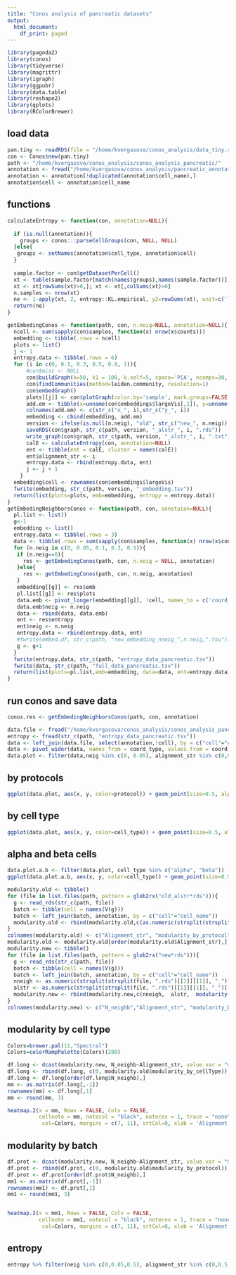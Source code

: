 ```yaml
---
title: "Conos analysis of pancreatic datasets"
output:
  html_document:
    df_print: paged
---
```


```r
library(pagoda2)
library(conos)
library(tidyverse)
library(magrittr)
library(igraph)
library(ggpubr)
library(data.table)
library(reshape2)
library(gplots)
library(RColorBrewer)
```

## load data
```r
pan.tiny <- readRDS(file = "/home/kvergasova/conos_analysis/data_tiny.rds")
con <- Conos$new(pan.tiny)
path <- "/home/kvergasova/conos_analysis/conos_analysis_pancreatic/"
annotation <- fread("/home/kvergasova/conos_analysis/pancreatic_annotation.tsv")
annotation <- annotation[!duplicated(annotation$cell_name),]
annotation$cell <- annotation$cell_name
```
## functions
```r
calculateEntropy <- function(con, annotation=NULL){
  
  if (is.null(annotation)){
    groups <- conos:::parseCellGroups(con, NULL, NULL)  
  }else{
   groups <- setNames(annotation$cell_type, annotation$cell) 
  }
  
  sample.factor <- con$getDatasetPerCell()
  xt <- table(sample.factor[match(names(groups),names(sample.factor))],groups)
  xt <- xt[rowSums(xt)>0,]; xt <- xt[,colSums(xt)>0]
  n.samples <- nrow(xt)
  ne <- 1-apply(xt, 2, entropy::KL.empirical, y2=rowSums(xt), unit=c('log2')) / log2(n.samples)
  return(ne)
}

getEmbedingConos <- function(path, con, n.neig=NULL, annotation=NULL){
  ncell <- sum(sapply(con$samples, function(x) nrow(x$counts)))
  embedding <- tibble(.rows = ncell)
  plots <- list()
  j <- 1
  entropy.data <- tibble(.rows = 6)
  for (i in c(0, 0.1, 0.3, 0.5, 0.8, 1)){
      #con$misc <- NULL
      con$buildGraph(k=50, k1 = 100, k.self=5, space='PCA', ncomps=30, n.odgenes=2000, matching.method='mNN', metric='angular', score.component.variance=TRUE, verbose=TRUE,  alignment.strength = i, filt.neighbors = n.neig)
      con$findCommunities(method=leiden.community, resolution=1)
      con$embedGraph()
      plots[[j]] <- con$plotGraph(color.by='sample', mark.groups=FALSE, alpha=0.5, show.legend=TRUE)
      add.em <- tibble(x=unname(con$embeddings$largeVis[,1]), y=unname(con$embeddings$largeVis[,2]))
      colnames(add.em) <- c(str_c("x_", i),str_c("y_", i))
      embedding <- cbind(embedding, add.em)
      version <- ifelse(is.null(n.neig), "old", str_c("new_", n.neig))
      saveRDS(con$graph, str_c(path, version, "_alstr_", i, ".rds"))
      write_graph(con$graph, str_c(path, version, "_alstr_", i, ".txt"), "edgelist")
      calE <- calculateEntropy(con, annotation=NULL)
      ent <- tibble(ent = calE, cluster = names(calE))
      ent$alignment_str <- i
      entropy.data <- rbind(entropy.data, ent)
      j <- j + 1
    }
  embedding$cell <- rownames(con$embeddings$largeVis)
  fwrite(embedding, str_c(path, version, "_embedding.tsv"))
  return(list(plots=plots, emb=embedding, entropy = entropy.data))
}
getEmbedingNeighborsConos <- function(path, con, annotaion=NULL){
  pl.list <- list()
  g<-1
  embedding <- list()
  entropy.data <- tibble(.rows = 3)
  data <- tibble(.rows = sum(sapply(con$samples, function(x) nrow(x$counts)))*12)
  for (n.neig in c(0, 0.05, 0.1, 0.3, 0.5)){
   if (n.neig==0){
     res <- getEmbedingConos(path, con, n.neig = NULL, annotation)
   }else{
     res <- getEmbedingConos(path, con, n.neig, annotation)
   }  
   embedding[[g]] <- res$emb
   pl.list[[g]] <- res$plots
   data.emb <- pivot_longer(embedding[[g]], !cell, names_to = c('coord_type','alignment_str'), values_to = "coord", names_pattern = "(.)_?(.*)")
   data.emb$neig <- n.neig
   data <- rbind(data, data.emb)
   ent <- res$entropy
   ent$neig <- n.neig
   entropy.data <- rbind(entropy.data, ent)
   #fwrite(embed.df, str_c(path, "new_embedding_nneig_",n.neig,".tsv"))
   g <- g+1
  }
  fwrite(entropy.data, str_c(path, "entropy_data_pancreatic.tsv"))
  fwrite(data, str_c(path, "full_data_pancreatic.tsv"))
  return(list(plots=pl.list,emb=embedding, data=data, ent=entropy.data))
}

```

## run conos and save data
```r
conos.res <- getEmbedingNeighborsConos(path, con, annotation)
```

```r
data.file <- fread("/home/kvergasova/conos_analysis/conos_analysis_pancreatic/full_data_pancreatic.tsv")
entropy <- fread(str_c(path, "entropy_data_pancreatic.tsv"))
data <- left_join(data.file, select(annotation,!cell), by = c("cell"="cell_name"))
data <- pivot_wider(data, names_from = coord_type, values_from = coord)
data.plot <- filter(data,neig %in% c(0, 0.05), alignment_str %in% c(0,0.5,1))
```


## by protocols
```r
ggplot(data.plot, aes(x, y, color=protocol)) + geom_point(size=0.5, alpha=0.7) + facet_wrap(neig ~ alignment_str,scales='free') + theme_classic() + theme(strip.background = element_blank(), strip.text.x = element_blank(), axis.ticks = element_blank(), axis.text.x = element_blank(), axis.text.y = element_blank()) + labs(x="alignment strenght", y="percent of neighbors") +  scale_color_brewer(palette="Set1")
```


## by cell type
```r
ggplot(data.plot, aes(x, y, color=cell_type)) + geom_point(size=0.5, alpha=0.7) + facet_wrap(neig ~ alignment_str,scales='free') + theme_classic() + theme(strip.background = element_blank(), strip.text.x = element_blank(), axis.ticks = element_blank(), axis.text.x = element_blank(), axis.text.y = element_blank()) + labs(x="alignment strenght", y="percent of neighbors") 
```

## alpha and beta cells
```r
data.plot.a.b <- filter(data.plot, cell_type %in% c("alpha", "beta"))
ggplot(data.plot.a.b, aes(x, y, color=cell_type)) + geom_point(size=0.5, alpha=0.7) + facet_wrap(neig ~ alignment_str,scales='free') + theme_classic() + theme(strip.background = element_blank(), strip.text.x = element_blank(), axis.ticks = element_blank(), axis.text.x = element_blank(), axis.text.y = element_blank()) + labs(x="alignment strenght", y="percent of neighbors") +  scale_color_brewer(palette="Set1")
```

```r
modularity.old <- tibble()
for (file in list.files(path, pattern = glob2rx("old_alstr*rds"))){
  g <- read_rds(str_c(path, file))
  batch <- tibble(cell = names(V(g)))  
  batch <- left_join(batch, annotation, by = c("cell"="cell_name"))
  modularity.old <- rbind(modularity.old,c(as.numeric(strsplit(strsplit(file, "alstr_")[[1]][[2]], ".rds")[[1]][[1]]),  modularity(g, as.numeric(as.factor(batch$protocol))),  modularity(g, as.numeric(as.factor(batch$cell_type)))))
}
colnames(modularity.old) <- c("Alignment_str", "modularity_by_protocol", "modularity_by_cellType")
modularity.old <- modularity.old[order(modularity.old$Alignment_str),]
modularity.new <- tibble()
for (file in list.files(path, pattern = glob2rx("new*rds"))){
  g <- read_rds(str_c(path, file))
  batch <- tibble(cell = names(V(g)))  
  batch <- left_join(batch, annotation, by = c("cell"="cell_name"))
  nneigh <- as.numeric(strsplit(strsplit(file, ".rds")[[1]][[1]], "_")[[1]][[2]])
  alstr <- as.numeric(strsplit(strsplit(file, ".rds")[[1]][[1]], "_")[[1]][[4]])
  modularity.new <- rbind(modularity.new,c(nneigh,  alstr,  modularity(g, as.numeric(as.factor(batch$protocol))),  modularity(g, as.numeric(as.factor(batch$cell_type)))))
}
colnames(modularity.new) <- c("N_neighb","Alignment_str", "modularity_by_protocol", "modularity_by_cellType")

```


## modularity by cell type
```r
Colors=brewer.pal(11,"Spectral")
Colors=colorRampPalette(Colors)(200)

df.long <- dcast(modularity.new, N_neighb~Alignment_str, value.var = "modularity_by_cellType")
df.long <- rbind(df.long, c(0, modularity.old$modularity_by_cellType))
df.long <- df.long[order(df.long$N_neighb),]
mm <- as.matrix(df.long[,-1])
rownames(mm) <- df.long[,1]
mm <- round(mm, 3)

heatmap.2(x = mm, Rowv = FALSE, Colv = FALSE,
          cellnote = mm, notecol = "black", notecex = 1, trace = "none",
           col=Colors, margins = c(7, 11), srtCol=0, xlab = 'Alignment str.', ylab = "neighbors", density.info="none")
```


## modularity by batch
```r
df.prot <- dcast(modularity.new, N_neighb~Alignment_str, value.var = "modularity_by_protocol")
df.prot <- rbind(df.prot, c(0, modularity.old$modularity_by_protocol))
df.prot <- df.prot[order(df.prot$N_neighb),]
mm1 <- as.matrix(df.prot[,-1])
rownames(mm1) <- df.prot[,1]
mm1 <- round(mm1, 3)


heatmap.2(x = mm1, Rowv = FALSE, Colv = FALSE,
          cellnote = mm1, notecol = "black", notecex = 1, trace = "none",
           col=Colors, margins = c(7, 11), srtCol=0, xlab = 'Alignment str.', ylab = "neighbors", density.info="none")

```


## entropy
```r
entropy %>% filter(neig %in% c(0,0.05,0.5), alignment_str %in% c(0,0.5,1)) %>% ggplot(aes(x = cluster, y = ent, color = as.factor(alignment_str))) + geom_line() + geom_point() + facet_wrap(~neig, nrow = 1) + theme_classic()  + labs(x="cluster", y="entropy") +  scale_color_brewer(palette="Set1")
```

